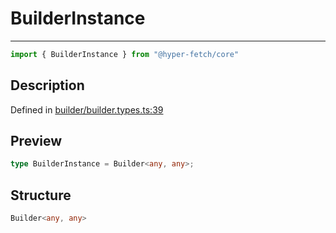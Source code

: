

# BuilderInstance

<div class="api-docs__separator" data-reactroot="">

---

</div><div class="api-docs__import" data-reactroot="">

```ts
import { BuilderInstance } from "@hyper-fetch/core"
```

</div><div class="api-docs__section">

## Description

</div><div class="api-docs__description"><span class="api-docs__do-not-parse">



</span></div><p class="api-docs__definition">

Defined in [builder/builder.types.ts:39](https://github.com/BetterTyped/hyper-fetch/blob/aff5c35a/packages/core/src/builder/builder.types.ts#L39)

</p><div class="api-docs__section">

## Preview

</div><div class="api-docs__preview type single">

```ts
type BuilderInstance = Builder<any, any>;
```

</div><div class="api-docs__section">

## Structure

</div><div class="api-docs__returns">

```ts
Builder<any, any>
```

</div>